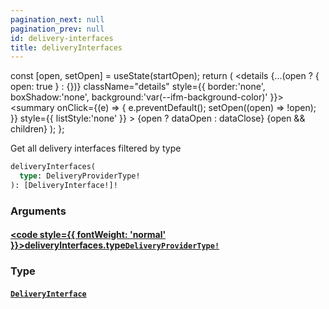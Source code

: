 ```yaml
---
pagination_next: null
pagination_prev: null
id: delivery-interfaces
title: deliveryInterfaces
---
```









  const [open, setOpen] = useState(startOpen);
  return (
    <details {...(open ? { open: true } : {})} className="details" style={{ border:'none', boxShadow:'none', background:'var(--ifm-background-color)' }}>
      <summary
        onClick={(e) => {
          e.preventDefault();
          setOpen((open) => !open);
        }}
        style={{ listStyle:'none' }}
      >
      {open ? dataOpen : dataClose}
      </summary>
      {open && children}
    </details>
  );
};








Get all delivery interfaces filtered by type


```graphql
deliveryInterfaces(
  type: DeliveryProviderType!
): [DeliveryInterface!]!
```




### Arguments

#### [<code style={{ fontWeight: 'normal' }}>deliveryInterfaces.<b>type</b></code>](#)<Bullet />[`DeliveryProviderType!`](/schema/types/enums/delivery-provider-type.mdx) <Badge class="badge badge--secondary" text="non-null"/> <Badge class="badge badge--secondary" text="enum"/> 



### Type

#### [`DeliveryInterface`](/schema/types/objects/delivery-interface.mdx) <Badge class="badge badge--secondary" text="object"/> 







